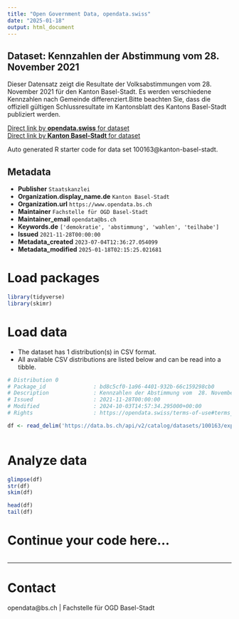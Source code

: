 ```yaml
---
title: "Open Government Data, opendata.swiss"
date: "2025-01-18"
output: html_document
---
```


## Dataset: Kennzahlen der Abstimmung vom  28. November 2021

Dieser Datensatz zeigt die Resultate der Volksabstimmungen vom 28. November 2021 für den Kanton Basel-Stadt. Es werden verschiedene Kennzahlen nach Gemeinde differenziert.Bitte beachten Sie, dass die offiziell gültigen Schlussresultate im Kantonsblatt des Kantons Basel-Stadt publiziert werden.

[Direct link by **opendata.swiss** for dataset](https://opendata.swiss/de/dataset/kennzahlen-der-abstimmung-vom-28-november-2021)<br>
[Direct link by **Kanton Basel-Stadt** for dataset](https://data.bs.ch/explore/dataset/100163/)

Auto generated R starter code for data set 100163@kanton-basel-stadt.

## Metadata

- **Publisher** `Staatskanzlei`
- **Organization.display_name.de** `Kanton Basel-Stadt`
- **Organization.url** `https://www.opendata.bs.ch`
- **Maintainer** `Fachstelle für OGD Basel-Stadt`
- **Maintainer_email** `opendata@bs.ch`
- **Keywords.de** `['demokratie', 'abstimmung', 'wahlen', 'teilhabe']`
- **Issued** `2021-11-28T00:00:00`
- **Metadata_created** `2023-07-04T12:36:27.054099`
- **Metadata_modified** `2025-01-18T02:15:25.021681`


# Load packages

```r

library(tidyverse)
library(skimr)

```

# Load data

-   The dataset has 1 distribution(s) in CSV format.
-   All available CSV distributions are listed below and can be read into a tibble.

```r

# Distribution 0
# Package_id               : bd8c5cf0-1a96-4401-932b-66c159298cb0
# Description              : Kennzahlen der Abstimmung vom  28. November 2021 (csv)
# Issued                   : 2021-11-28T00:00:00
# Modified                 : 2024-10-03T14:57:34.295000+00:00
# Rights                   : https://opendata.swiss/terms-of-use#terms_by

df <- read_delim('https://data.bs.ch/api/v2/catalog/datasets/100163/exports/csv?use_labels=true')



```

# Analyze data

```r

glimpse(df)
str(df)
skim(df)

head(df)
tail(df)

```

# Continue your code here...

```r

```

------------------------------------------------------------------------

# Contact

opendata@bs.ch | Fachstelle für OGD Basel-Stadt
